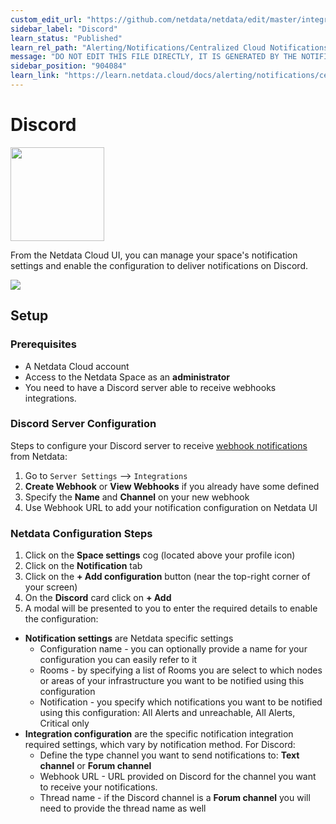 ```yaml
---
custom_edit_url: "https://github.com/netdata/netdata/edit/master/integrations/cloud-notifications/metadata.yaml"
sidebar_label: "Discord"
learn_status: "Published"
learn_rel_path: "Alerting/Notifications/Centralized Cloud Notifications"
message: "DO NOT EDIT THIS FILE DIRECTLY, IT IS GENERATED BY THE NOTIFICATION'S metadata.yaml FILE"
sidebar_position: "904084"
learn_link: "https://learn.netdata.cloud/docs/alerting/notifications/centralized-cloud-notifications/discord"
---
```



# Discord


<img src="https://netdata.cloud/img/discord.png" width="150"/>


From the Netdata Cloud UI, you can manage your space's notification settings and enable the configuration to deliver notifications on Discord.


<img src="https://img.shields.io/badge/maintained%20by-Netdata-%2300ab44" />

## Setup

### Prerequisites
- A Netdata Cloud account
- Access to the Netdata Space as an **administrator**
- You need to have a Discord server able to receive webhooks integrations.

### Discord Server Configuration
Steps to configure your Discord server to receive [webhook notifications](https://support.discord.com/hc/en-us/articles/228383668) from Netdata:
1. Go to `Server Settings` --> `Integrations`
2. **Create Webhook** or **View Webhooks** if you already have some defined
3. Specify the **Name** and **Channel** on your new webhook
4. Use Webhook URL to add your notification configuration on Netdata UI

### Netdata Configuration Steps
1. Click on the **Space settings** cog (located above your profile icon)
2. Click on the **Notification** tab
3. Click on the **+ Add configuration** button (near the top-right corner of your screen)
4. On the **Discord** card click on **+ Add**
5. A modal will be presented to you to enter the required details to enable the configuration:
  * **Notification settings** are Netdata specific settings
    - Configuration name - you can optionally provide a name for your configuration you can easily refer to it
    - Rooms - by specifying a list of Rooms you are select to which nodes or areas of your infrastructure you want to be notified using this configuration
    - Notification - you specify which notifications you want to be notified using this configuration: All Alerts and unreachable, All Alerts, Critical only
  * **Integration configuration** are the specific notification integration required settings, which vary by notification method. For Discord:
    - Define the type channel you want to send notifications to: **Text channel** or **Forum channel**
    - Webhook URL - URL provided on Discord for the channel you want to receive your notifications.
    - Thread name - if the Discord channel is a **Forum channel** you will need to provide the thread name as well



